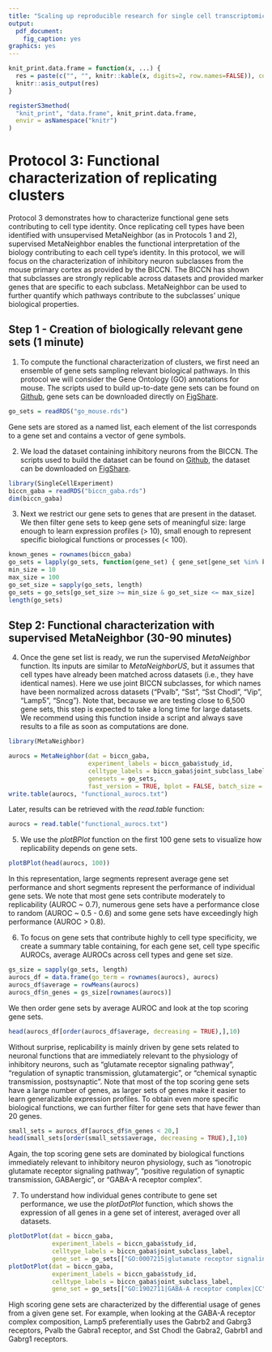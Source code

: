 ```yaml
---
title: "Scaling up reproducible research for single cell transcriptomics using MetaNeighbor (Protocol 3)"
output:
  pdf_document:
    fig_caption: yes
graphics: yes
---
```


```r
knit_print.data.frame = function(x, ...) {
  res = paste(c("", "", knitr::kable(x, digits=2, row.names=FALSE)), collapse = "\n")
  knitr::asis_output(res)
}

registerS3method(
  "knit_print", "data.frame", knit_print.data.frame,
  envir = asNamespace("knitr")
)
```

# Protocol 3: Functional characterization of replicating clusters

Protocol 3 demonstrates how to characterize functional gene sets contributing to cell type identity. Once replicating cell types have been identified with unsupervised MetaNeighbor (as in Protocols 1 and 2), supervised MetaNeighbor enables the functional interpretation of the biology contributing to each cell type's identity. In this protocol, we will focus on the characterization of inhibitory neuron subclasses from the mouse primary cortex as provided by the BICCN. The BICCN has shown that subclasses are strongly replicable across datasets and provided marker genes that are specific to each subclass. MetaNeighbor can be used to further quantify which pathways contribute to the subclasses' unique biological properties.

## Step 1 - Creation of biologically relevant gene sets (1 minute)

1. To compute the functional characterization of clusters, we first need an ensemble of gene sets sampling relevant biological pathways. In this protocol we will consider the Gene Ontology (GO) annotations for mouse. The scripts used to build up-to-date gene sets can be found on [Github](https://github.com/gillislab/MetaNeighbor-Protocol), gene sets can be downloaded directly on [FigShare](https://doi.org/10.6084/m9.figshare.13020569).

```r
go_sets = readRDS("go_mouse.rds")
```

Gene sets are stored as a named list, each element of the list corresponds to a gene set and contains a vector of gene symbols.

2. We load the dataset containing inhibitory neurons from the BICCN. The scripts used to build the dataset can be found on [Github](https://github.com/gillislab/MetaNeighbor-Protocol), the dataset can be downloaded on [FigShare](https://doi.org/10.6084/m9.figshare.13020569).

```r
library(SingleCellExperiment)
biccn_gaba = readRDS("biccn_gaba.rds")
dim(biccn_gaba)
```

3. Next we restrict our gene sets to genes that are present in the dataset. We then filter gene sets to keep gene sets of meaningful size: large enough to learn expression profiles (> 10), small enough to represent specific biological functions or processes (< 100).

```r
known_genes = rownames(biccn_gaba)
go_sets = lapply(go_sets, function(gene_set) { gene_set[gene_set %in% known_genes] })
min_size = 10
max_size = 100
go_set_size = sapply(go_sets, length)
go_sets = go_sets[go_set_size >= min_size & go_set_size <= max_size]
length(go_sets)
```

## Step 2: Functional characterization with supervised MetaNeighbor (30-90 minutes)

4. Once the gene set list is ready, we run the supervised _MetaNeighbor_ function. Its inputs are similar to _MetaNeighborUS_, but it assumes that cell types have already been matched across datasets (i.e., they have identical names). Here we use joint BICCN subclasses, for which names have been normalized across datasets ("Pvalb", "Sst", "Sst Chodl", "Vip", "Lamp5", "Sncg"). Note that, because we are testing close to 6,500 gene sets, this step is expected to take a long time for large datasets. We recommend using this function inside a script and always save results to a file as soon as computations are done.

```r
library(MetaNeighbor)

aurocs = MetaNeighbor(dat = biccn_gaba,
                      experiment_labels = biccn_gaba$study_id,
                      celltype_labels = biccn_gaba$joint_subclass_label,
                      genesets = go_sets,
                      fast_version = TRUE, bplot = FALSE, batch_size = 50)
write.table(aurocs, "functional_aurocs.txt")
```

Later, results can be retrieved with the _read.table_ function:

```r
aurocs = read.table("functional_aurocs.txt")
```

5. We use the _plotBPlot_ function on the first 100 gene sets to visualize how replicability depends on gene sets.

```r
plotBPlot(head(aurocs, 100))
```

In this representation, large segments represent average gene set performance and short segments represent the performance of individual gene sets. We note that most gene sets contribute moderately to replicability (AUROC ~ 0.7), numerous gene sets have a performance close to random (AUROC ~ 0.5 - 0.6) and some gene sets have exceedingly high performance (AUROC > 0.8).

6. To focus on gene sets that contribute highly to cell type specificity, we create a summary table containing, for each gene set, cell type specific AUROCs, average AUROCs across cell types and gene set size.

```r
gs_size = sapply(go_sets, length)
aurocs_df = data.frame(go_term = rownames(aurocs), aurocs)
aurocs_df$average = rowMeans(aurocs)
aurocs_df$n_genes = gs_size[rownames(aurocs)]
```

We then order gene sets by average AUROC and look at the top scoring gene sets.

```r
head(aurocs_df[order(aurocs_df$average, decreasing = TRUE),],10)
```

Without surprise, replicability is mainly driven by gene sets related to neuronal functions that are immediately relevant to the physiology of inhibitory neurons, such as "glutamate receptor signaling pathway", "regulation of synaptic transmission, glutamatergic", or "chemical synaptic transmission, postsynaptic". Note that most of the top scoring gene sets have a large number of genes, as larger sets of genes make it easier to learn generalizable expression profiles. To obtain even more specific biological functions, we can further filter for gene sets that have fewer than 20 genes.

```r
small_sets = aurocs_df[aurocs_df$n_genes < 20,]
head(small_sets[order(small_sets$average, decreasing = TRUE),],10)
```

Again, the top scoring gene sets are dominated by biological functions immediately relevant to inhibitory neuron physiology, such as "ionotropic glutamate receptor signaling pathway", "positive regulation of synaptic transmission, GABAergic", or "GABA-A receptor complex".

7. To understand how individual genes contribute to gene set performance, we use the _plotDotPlot_ function, which shows the expression of all genes in a gene set of interest, averaged over all datasets.

```r
plotDotPlot(dat = biccn_gaba,
            experiment_labels = biccn_gaba$study_id,
            celltype_labels = biccn_gaba$joint_subclass_label,
            gene_set = go_sets[["GO:0007215|glutamate receptor signaling pathway|BP"]])
plotDotPlot(dat = biccn_gaba,
            experiment_labels = biccn_gaba$study_id,
            celltype_labels = biccn_gaba$joint_subclass_label,
            gene_set = go_sets[["GO:1902711|GABA-A receptor complex|CC"]])
```

High scoring gene sets are characterized by the differential usage of genes from a given gene set. For example, when looking at the GABA-A receptor complex composition, Lamp5 preferentially uses the Gabrb2 and Gabrg3 receptors, Pvalb the Gabra1 receptor, and Sst Chodl the Gabra2, Gabrb1 and Gabrg1 receptors.
